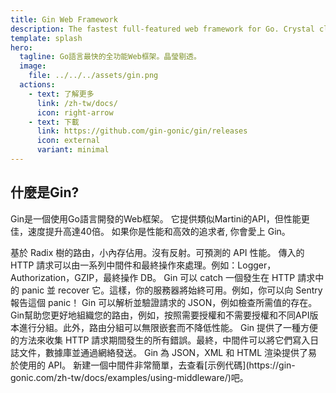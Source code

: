 ```yaml
---
title: Gin Web Framework
description: The fastest full-featured web framework for Go. Crystal clear.
template: splash
hero:
  tagline: Go語言最快的全功能Web框架。晶瑩剔透。
  image:
    file: ../../../assets/gin.png
  actions:
    - text: 了解更多
      link: /zh-tw/docs/
      icon: right-arrow
    - text: 下載
      link: https://github.com/gin-gonic/gin/releases
      icon: external
      variant: minimal
---
```



## 什麼是Gin?

Gin是一個使用Go語言開發的Web框架。 它提供類似Martini的API，但性能更佳，速度提升高達40倍。 如果你是性能和高效的追求者, 你會愛上 Gin。

<CardGrid>
	<Card title="快速" icon="rocket">
		基於 Radix 樹的路由，小內存佔用。沒有反射。可預測的 API 性能。
	</Card>
	<Card icon="seti:plan" title="支持中間件">
		傳入的 HTTP 請求可以由一系列中間件和最終操作來處理。例如：Logger，Authorization，GZIP，最終操作 DB。
	</Card>
	<Card icon="seti:lock" title="Crash 處理">
		Gin 可以 catch 一個發生在 HTTP 請求中的 panic 並 recover 它。這樣，你的服務器將始終可用。例如，你可以向 Sentry 報告這個 panic！
	</Card>
	<Card icon="approve-check-circle" title="JSON 驗證">
		Gin 可以解析並驗證請求的 JSON，例如檢查所需值的存在。
	</Card>
	<Card icon="puzzle" title="路由組">
		Gin幫助您更好地組織您的路由，例如，按照需要授權和不需要授權和不同API版本進行分組。此外，路由分組可以無限嵌套而不降低性能。
	</Card>
	<Card iconicon="open-book" title="錯誤管理">
		Gin 提供了一種方便的方法來收集 HTTP 請求期間發生的所有錯誤。最終，中間件可以將它們寫入日誌文件，數據庫並通過網絡發送。
	</Card>
	<Card icon="seti:json" title="內置渲染">
		Gin 為 JSON，XML 和 HTML 渲染提供了易於使用的 API。
	</Card>
	<Card icon="seti:html" title="可擴展性">
		新建一個中間件非常簡單，去查看[示例代碼](https://gin-gonic.com/zh-tw/docs/examples/using-middleware/)吧。
	</Card>
</CardGrid>
 